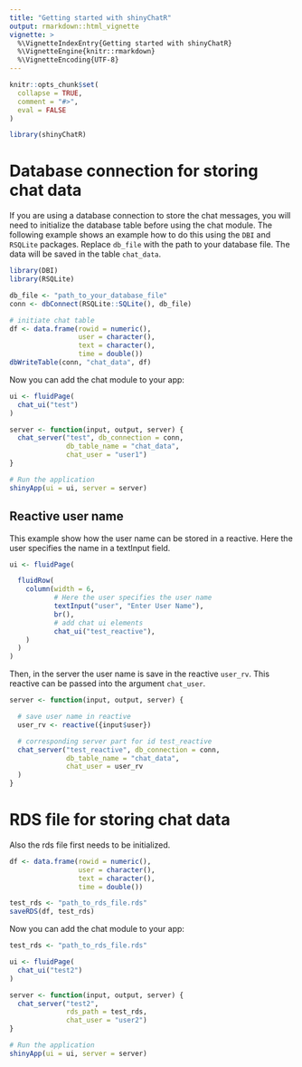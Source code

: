 ```yaml
---
title: "Getting started with shinyChatR"
output: rmarkdown::html_vignette
vignette: >
  %\VignetteIndexEntry{Getting started with shinyChatR}
  %\VignetteEngine{knitr::rmarkdown}
  %\VignetteEncoding{UTF-8}
---
```


```r
knitr::opts_chunk$set(
  collapse = TRUE,
  comment = "#>",
  eval = FALSE
)
```

```r
library(shinyChatR)
```

# Database connection for storing chat data

If you are using a database connection to store the chat messages, you will need to initialize the database table before using the chat module. The following example shows an example how to do this using the `DBI` and `RSQLite` packages. Replace `db_file` with the path to your database file. The data will be saved in the table `chat_data`. 

```r
library(DBI)
library(RSQLite)

db_file <- "path_to_your_database_file"
conn <- dbConnect(RSQLite::SQLite(), db_file)

# initiate chat table
df <- data.frame(rowid = numeric(),
                 user = character(),
                 text = character(),
                 time = double())
dbWriteTable(conn, "chat_data", df)
```

Now you can add the chat module to your app:

```r
ui <- fluidPage(
  chat_ui("test")
)

server <- function(input, output, server) {
  chat_server("test", db_connection = conn,
              db_table_name = "chat_data",
              chat_user = "user1")
}

# Run the application
shinyApp(ui = ui, server = server)
```

## Reactive user name

This example show how the user name can be stored in a reactive. Here the user specifies the name in a textInput field. 
```r
ui <- fluidPage(

  fluidRow(
    column(width = 6,
           # Here the user specifies the user name
           textInput("user", "Enter User Name"),
           br(),
           # add chat ui elements
           chat_ui("test_reactive"),
    )
  )
)
```

Then, in the server the user name is save in the reactive `user_rv`. This reactive can be passed into the argument `chat_user`.
```r
server <- function(input, output, server) {

  # save user name in reactive
  user_rv <- reactive({input$user})

  # corresponding server part for id test_reactive
  chat_server("test_reactive", db_connection = conn,
              db_table_name = "chat_data",
              chat_user = user_rv
  )
}
```


# RDS file for storing chat data

Also the rds file first needs to be initialized.

```r
df <- data.frame(rowid = numeric(),
                 user = character(),
                 text = character(),
                 time = double())

test_rds <- "path_to_rds_file.rds"
saveRDS(df, test_rds)
```

Now you can add the chat module to your app:

```r
test_rds <- "path_to_rds_file.rds"

ui <- fluidPage(
  chat_ui("test2")
)

server <- function(input, output, server) {
  chat_server("test2", 
              rds_path = test_rds,
              chat_user = "user2")
}

# Run the application
shinyApp(ui = ui, server = server)
```

